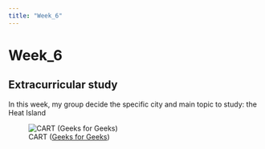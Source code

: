 ```yaml
---
title: "Week_6"
---
```


# Week_6

## Extracurricular study

In this week, my group decide the specific city and main topic to study: the Heat Island

![CART ([Geeks for Geeks](https://www.geeksforgeeks.org/cart-classification-and-regression-tree-in-machine-learning/))](images/CARTClassificationAndRegressionTree.jpg)

```r


```
